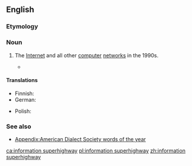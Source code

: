 ==English==

===Etymology===
{{rfelite|en}}

===Noun===
{{wikipedia}}
{{en-noun|-}}

# {{lb|en|dated|computing}} The [[Internet]] and all other [[computer]] [[network]]s in the 1990s.
#* {{quote-magazine
|year=1994
|month=May
|title=The Phone Phenomenon
|author=Gary Turbak
|magazine={{w|The Rotarian}}
|volume=164
|issue=5
|page=32
|pageurl=https://books.google.ro/books?id=3jEEAAAAMBAJ&pg=PA32&dq=phonery
|passage=Developed nations also are moving at high speed toward the '''information superhighway''' being spearheaded by telephone technology. Britain, France, Germany, and other European nations are experimenting with high-tech phonery.
}}

====Translations====
{{trans-top|The Internet and all other computer networks in the 1990s}}
* Finnish: {{t|fi|tiedon valtatie}}
* German: {{t+|de|Datenautobahn|f}}
{{trans-mid}}
* Polish: {{t|pl|infostrada|f}}
{{trans-bottom}}

===See also===
* [[Appendix:American Dialect Society words of the year]]

[[ca:information superhighway]]
[[pl:information superhighway]]
[[zh:information superhighway]]